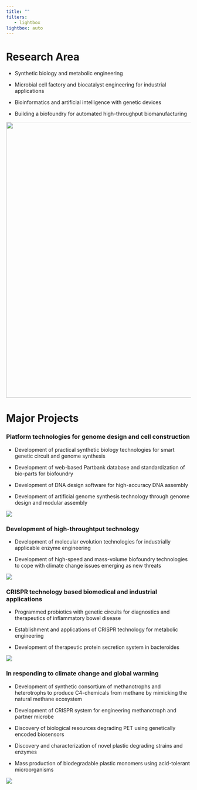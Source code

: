 ```yaml
---
title: ""
filters:
   - lightbox
lightbox: auto
---
```


# Research Area

-   Synthetic biology and metabolic engineering

-   Microbial cell factory and biocatalyst engineering for industrial applications

-   Bioinformatics and artificial intelligence with genetic devices

-   Building a biofoundry for automated high-throughput biomanufacturing

![](images/image-1730647569.png){fig-align="center" width="750"}

# Major Projects

### Platform technologies for genome design and cell construction

-   Development of practical synthetic biology technologies for smart genetic circuit and genome synthesis

-   Development of web-based Partbank database and standardization of bio-parts for biofoundry

-   Development of DNA design software for high-accuracy DNA assembly

-   Development of artificial genome synthesis technology through genome design and modular assembly

![](images/Genome_20230511.jpg)

### Development of high-throughtput technology 

-   Development of molecular evolution technologies for industrially applicable enzyme engineering

-   Development of high-speed and mass-volume biofoundry technologies to cope with climate change issues emerging as new threats

![](images/HTS_20230512.jpg)

### CRISPR technology based biomedical and industrial applications

-   Programmed probiotics with genetic circuits for diagnostics and therapeutics of inflammatory bowel disease

-   Establishment and applications of CRISPR technology for metabolic engineering

-   Development of therapeutic protein secretion system in bacteroides

![](images/ME_20230512.jpg)

### In responding to climate change and global warming 

-   Development of synthetic consortium of methanotrophs and heterotrophs to produce C4-chemicals from methane by mimicking the natural methane ecosystem

-   Development of CRISPR system for engineering methanotroph and partner microbe

-   Discovery of biological resources degrading PET using genetically encoded biosensors

-   Discovery and characterization of novel plastic degrading strains and enzymes

-   Mass production of biodegradable plastic monomers using acid-tolerant microorganisms

![](images/Methane_20230511.jpg)
